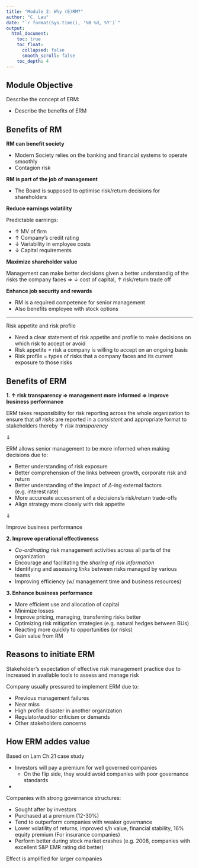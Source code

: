 ```yaml
---
title: "Module 2: Why (E)RM?"
author: "C. Lau"
date: "`r format(Sys.time(), '%B %d, %Y')`"
output: 
  html_document:
    toc: true
    toc_float:
      collapsed: false
      smooth_scroll: false
    toc_depth: 4
---
```


## Module Objective

Describe the concept of ERM:

* Describe the benefits of ERM

## Benefits of RM

**RM can benefit society**

* Modern Society relies on the banking and financial systems to operate smoothly
* Contagion risk

**RM is part of the job of management**

* The Board is supposed to optimise risk/return decisions for shareholders

**Reduce earnings volatility**

Predictable earnings:

* $\uparrow$ MV of firm
* $\uparrow$ Company's credit rating
* $\downarrow$ Variability in employee costs
* $\downarrow$ Capital requirements

**Maximize shareholder value**

Management can make better decisions given a better understandig of the risks the company faces $\Rightarrow$ $\downarrow$ cost of capital, $\uparrow$ risk/return trade off

**Enhance job security and rewards**

* RM is a required competence for senior management
* Also benefits employee with stock options

***

Risk appetite and risk profile

* Need a clear statement of risk appetite and profile to make decisions on which risk to accept or avoid
* Risk appetite = risk a company is willing to accept on an ongoing basis
* Risk profile = types of risks that a company faces and its current exposure to those risks

## Benefits of ERM

**1. $\uparrow$ risk transparency $\Rightarrow$ management more informed $\Rightarrow$ improve business performance**

ERM takes responsibility for risk reporting across the whole organization to ensure that *all risks* are reported in a *consistent* and appropriate format to stakeholders thereby $\uparrow$ *risk transparency*

$\Downarrow$

ERM allows senior management to be more informed when making decisions due to:

* Better understanding of risk exposure
* Better comprehension of the links between growth, corporate risk and return
* Better understanding of the impact of $\Delta$-ing external factors (e.g. interest rate)
* More accureate accessment of a decisions's risk/return trade-offs
* Align strategy more closely with risk appetite

$\Downarrow$

Improve business performance

**2. Improve operational effectiveness**

* *Co-ordinating* risk management activities across all parts of the organization
* Encourage and facilitating the *sharing of risk information*
* Identifying and assessing *links* between risks managed by various teams
* Improving efficiency (w/ management time and business resources)

**3. Enhance business performance**

* More efficient use and allocation of capital
* Minimize losses
* Improve pricing, managing, transferring risks better
* Optimizing risk mitigation strategies (e.g. natural hedges between BUs)
* Reacting more quickly to opportunities (or risks)
* Gain value from RM

## Reasons to initiate ERM

Stakeholder's expectation of effective risk management practice due to increased in available tools to assess and manage risk

Company usually pressured to implement ERM due to:

* Previous management failures
* Near miss
* High profile disaster in another organization
* Regulator/auditor criticism or demands
* Other stakeholders concerns

## How ERM addes value

Based on Lam Ch.21 case study

* Investors will pay a premium for well governed companies
    * On the flip side, they would avoid companies with poor governance standards
* 

Companies with strong governance structures:

* Sought after by investors
* Purchased at a premium (12-30%)
* Tend to outperform companies with weaker governance
* Lower volatility of returns, improved s/h value, financial stability, 16% equity premium (For insurance companies)
* Perform better during stock market crashes (e.g. 2008, companies with excellent S&P EMR rating did better)

Effect is amplified for larger companies